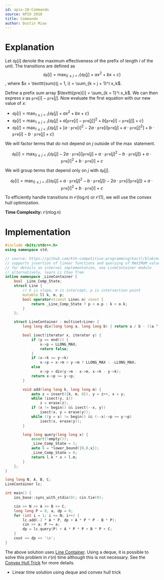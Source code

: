 ```yaml
---
id: apio-10-Commando
source: APIO 2010
title: Commando
author: Dustin Miao
---
```


# Explanation

Let $\texttt{dp}[i]$ denote the maximum effectiveness of the prefix of length $i$ of the unit. The transitions are defined as $$\texttt{dp}[i] = \max_{0 \leq j < i} \{\texttt{dp}[j] + ax^2+bx+c\}$$, where $x = \texttt{sum}(j + 1, i) = \sum_{k = j + 1}^i x_k$.

Define a prefix sum array $\texttt{pre}[i] = \sum_{k = 1}^i x_k$. We can then express $x$ as $\texttt{pre}[i] - \texttt{pre}[j]$. Now evaluate the first equation with our new value of $x$:
- $\texttt{dp}[i] = \max_{1 \leq j < i} \{\texttt{dp}[j] + ax^2+bx+c\}$
- $\texttt{dp}[i] = \max_{1 \leq j < i} \{\texttt{dp}[j] + a[\texttt{pre}[i] - \texttt{pre}[j]]^2+b[\texttt{pre}[i] - \texttt{pre}[j]]+c\}$
- $\texttt{dp}[i] = \max_{1 \leq j < i} \{\texttt{dp}[j] + [a\cdot\texttt{pre}[i]^2 - 2a\cdot\texttt{pre}[i]\texttt{pre}[j] + a\cdot\texttt{pre}[j]^2] + b\cdot\texttt{pre}[i]-b\cdot\texttt{pre}[j]+c\}$

We will factor terms that do not depend on $j$ outside of the $\max$ statement.

$$\texttt{dp}[i] = \max_{0 \leq j < i} \{\texttt{dp}[j] - 2a\cdot\texttt{pre}[i]\texttt{pre}[j] + a\cdot\texttt{pre}[j]^2 - b\cdot\texttt{pre}[j]\} + a\cdot\texttt{pre}[i]^2 + b\cdot\texttt{pre}[i] + c$$

We will group terms that depend only on $j$ with $\texttt{dp}[j]$.

$$\texttt{dp}[i] = \max_{0 \leq j < i} \{(\texttt{dp}[j] + a\cdot\texttt{pre}[j]^2 - b\cdot\texttt{pre}[j]) - 2a\cdot\texttt{pre}[i]\texttt{pre}[j]\} + a\cdot\texttt{pre}[i]^2 + b\cdot\texttt{pre}[i] + c$$

To efficiently handle transitions in $\mathcal{O}(\log n)$ or $\mathcal{O}(1)$, we will use the convex hull optimization.

**Time Complexity:** $\mathcal{O}(n \log n)$

# Implementation

<LanguageSection>

<CPPSection>

```cpp
#include <bits/stdc++.h>
using namespace std;

// source: https://github.com/kth-competitive-programming/kactl/blob/main/content/data-structures/LineContainer.h
// supports insertion of linear functions and querying of MAXIMUM value of x for a given x
// for details on internal implementation, see LineContainer module
// alternatively, learn Li Chao Tree
inline namespace _LineContainer {
    bool _Line_Comp_State;
    struct Line {
        // k is slope, m is intercept, p is intersection point
        mutable ll k, m, p;
        bool operator<(const Line& o) const {
            return _Line_Comp_State ? p < o.p : k < o.k;
        }
    };

    struct LineContainer : multiset<Line> {
        long long div(long long a, long long b) { return a / b - ((a ^ b) < 0 && a % b); }

        bool isect(iterator x, iterator y) {
            if (y == end()) {
                x->p = LLONG_MAX;
                return false;
            }
            if (x->k == y->k)
                x->p = x->m > y->m ? LLONG_MAX : -LLONG_MAX;
            else
                x->p = div(y->m - x->m, x->k - y->k);
            return x->p >= y->p;
        }

        void add(long long k, long long m) {
            auto z = insert({k, m, 0}), y = z++, x = y;
            while (isect(y, z))
                z = erase(z);
            if (x != begin() && isect(--x, y))
                isect(x, y = erase(y));
            while ((y = x) != begin() && (--x)->p >= y->p)
                isect(x, erase(y));
        }

        long long query(long long x) {
            assert(!empty());
            _Line_Comp_State = 1;
            auto l = *lower_bound({0,0,x});
            _Line_Comp_State = 0;
            return l.k * x + l.m;
        }
    };
}

long long N, A, B, C;
LineContainer lc;

int main() {
    ios_base::sync_with_stdio(0); cin.tie(0);

    cin >> N >> A >> B >> C;
    long long P = 0, a, dp = 0;
    for (int i = 1; i <= N; i++) {
        lc.add(-2 * A * P, dp + A * P * P - B * P);
        cin >> a; P += a;
        dp = lc.query(P) + A * P * P + B * P + C;
    }
    cout << dp << '\n';
}
```
</CPPSection>

</LanguageSection>

<Info title="Alternative Solution">

The above solution uses [Line Container](/adv/line-container?lang=cpp). Using a deque, it is possible to solve this problem in $\mathcal{O}(n)$ time although this is not necessary. See the [Convex Hull Trick](/plat/convex-hull-trick?lang=cpp) for more details.

</Info>

<IncompleteSection>

- Linear time solution using deque and convex hull trick

</IncompleteSection>
